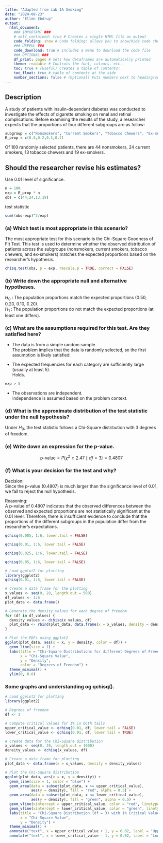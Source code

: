```yaml
---
title: "Adapted from Lab 1A Smoking"
date: "2024-08-23"
author: "Ellen Ebdrup"
output: 
  html_document: 
    ### IMPORTANT ###
    # self_contained: true # Creates a single HTML file as output
    code_folding: show # Code folding; allows you to show/hide code chunks
    ### USEFUL ###
    code_download: true # Includes a menu to download the code file
    ### OPTIONAL ###
    df_print: paged # Sets how dataframes are automatically printed
    theme: readable # Controls the font, colours, etc.
    toc: true # (Useful) Creates a table of contents!
    toc_float: true # table of contents at the side
    number_sections: false # (Optional) Puts numbers next to heading/subheadings
---
```


## Description
A study of patients with insulin-dependent diabetes was conducted to investigate the effects of cigarette smoking on renal and retinal complications. Before examining the results of the study, a researcher expects that the proportions of four different subgroups are as follow:

```r
subgroup = c("Nonsmokers", "Current Smokers", "Tobacco Chewers", "Ex-smokers")
E_prop = c(0.5,0.2,0.1,0.2)
```

Of 100 randomly selected patients, there are 44 nonsmokers, 24 current smokers, 13 tobacco chewers and 19 ex-smokers. 

## Should the researcher revise his estimates? 
Use 0.01 level of significance.

```r
n = 100 
exp = E_prop * n
obs = c(44,24,13,19)
```

test statistic
```r
sum((obs-exp)^2/exp)
```

### (a) Which test is most appropriate in this scenario?

The most appropriate test for this scenario is the Chi-Square Goodness of Fit Test. This test is used to determine whether the observed distribution of patients across the subgroups (nonsmokers, current smokers, tobacco chewers, and ex-smokers) matches the expected proportions based on the researcher's hypothesis.

```r
chisq.test(obs, p = exp, rescale.p = TRUE, correct = FALSE)
```
### (b) Write down the appropriate null and alternative hypotheses.

$H_0$ : The population proportions match the expected proportions (0.50, 0.20, 0.10, 0.20).  
$H_1$ : The population proportions do not match the expected proportions (at least one differs).


### (c) What are the assumptions required for this test. Are they satisfied here?

- The data is from a simple random sample.  
The problem implies that the data is randomly selected, so the first assumption is likely satisfied.

- The expected frequencies for each category are sufficiently large (usually at least 5).  
Holds.
```r
exp > 5
```

- The observations are independent.  
Independence is assumed based on the problem context.

### (d) What is the approximate distribution of the test statistic under the null hypothesis?

Under $H_0$, the test statistic follows a Chi-Square distribution with 3 degrees of freedom. 


### (e) Write down an expression for the p-value.

$$\text{p-value} = P(\chi^2 \geq 2.47 \mid df = 3)=0.4807$$

### (f) What is your decision for the test and why?

Decision:  
Since the p-value (0.4807) is much larger than the significance level of 0.01, we fail to reject the null hypothesis.

Reasoning:  
A p-value of 0.4807 indicates that the observed differences between the observed and expected proportions are not statistically significant at the 0.01 level. Therefore, there is insufficient evidence to conclude that the proportions of the different subgroups in the population differ from the researcher's expectations.



```r
qchisq(0.005, 1:6, lower.tail = FALSE)

qchisq(0.01, 1:6, lower.tail = FALSE)

qchisq(0.025, 1:6, lower.tail = FALSE)

qchisq(0.05, 1:6, lower.tail = FALSE)
```

```r
# Load ggplot2 for plotting
library(ggplot2)
qchisq(0.01, 1:6, lower.tail = FALSE)

# Create a data frame for the plotting
x_values <- seq(0, 20, length.out = 500)
df_values <- 1:6
plot_data <- data.frame()

# Generate the density values for each degree of freedom
for (df in df_values) {
  density_values <- dchisq(x_values, df)
  plot_data <- rbind(plot_data, data.frame(x = x_values, density = density_values, df = as.factor(df)))
}

# Plot the PDFs using ggplot2
ggplot(plot_data, aes(x = x, y = density, color = df)) +
  geom_line(size = 1) +
  labs(title = "Chi-Square Distributions for different Degrees of Freedom",
       x = "Chi-Square Value",
       y = "Density",
       color = "Degrees of Freedom") +
  theme_minimal() +
  ylim(0, 0.6)
```


### Some graphs and understanding og qchisq().

```r
# Load ggplot2 for plotting
library(ggplot2)

# Degrees of freedom
df <- 3

# Compute critical values for 1% in both tails
upper_critical_value <- qchisq(0.01, df, lower.tail = FALSE)
lower_critical_value <- qchisq(0.01, df, lower.tail = TRUE)

# Create data for the Chi-Square distribution
x_values <- seq(0, 20, length.out = 1000)
density_values <- dchisq(x_values, df)

# Create a data frame for plotting
plot_data <- data.frame(x = x_values, density = density_values)

# Plot the Chi-Square distribution
ggplot(plot_data, aes(x = x, y = density)) +
  geom_line(size = 1, color = "blue") +
  geom_area(data = subset(plot_data, x >= upper_critical_value), 
            aes(y = density), fill = "red", alpha = 0.5) +
  geom_area(data = subset(plot_data, x <= lower_critical_value), 
            aes(y = density), fill = "green", alpha = 0.5) +
  geom_vline(xintercept = upper_critical_value, color = "red", linetype = "dashed") +
  geom_vline(xintercept = lower_critical_value, color = "green", linetype = "dashed") +
  labs(title = "Chi-Square Distribution (df = 3) with 1% Critical Values",
       x = "Chi-Square Value",
       y = "Density") +
  theme_minimal() +
  annotate("text", x = upper_critical_value + 1, y = 0.02, label = "Upper 1%", color = "red") +
  annotate("text", x = lower_critical_value - 1, y = 0.02, label = "Lower 1%", color = "green")

```

